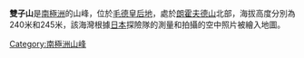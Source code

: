 {{coord|69|12|S|39|44|E|source:GNIS|display=title}}

'''雙子山'''是[[南極洲|南極洲]]的山峰，位於[[毛德皇后地|毛德皇后地]]，處於[[朗霍夫德山|朗霍夫德山]]北部，海拔高度分別為240米和245米，該海灣根據[[日本|日本]]探險隊的測量和拍攝的空中照片被繪入地圖。

{{Antarctica-geo-stub}}
[[Category:南極洲山峰|Category:南極洲山峰]]